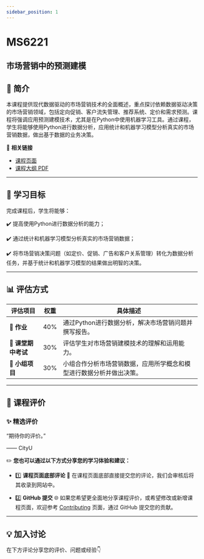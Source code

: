 ```yaml
---
sidebar_position: 1
---
```


# MS6221
## 市场营销中的预测建模

## **📘 简介**
本课程提供现代数据驱动的市场营销技术的全面概述，重点探讨依赖数据驱动决策的市场营销领域，包括定向促销、客户流失管理、推荐系统、定价和需求预测。课程将强调应用预测建模技术，尤其是在Python中使用机器学习工具。通过课程，学生将能够使用Python进行数据分析，应用统计和机器学习模型分析真实的市场营销数据，做出基于数据的业务决策。

🔗 **相关链接**
- [课程页面](https://www.cityu.edu.hk/catalogue/pg/202425/course/MS6221.htm)
- [课程大纲 PDF](https://www.cityu.edu.hk/catalogue/pg/202425/course/MS6221.pdf)

---

## **🎯 学习目标**

完成课程后，学生将能够：

✔️ 提高使用Python进行数据分析的能力；

✔️ 通过统计和机器学习模型分析真实的市场营销数据；

✔️ 将市场营销决策问题（如定价、促销、广告和客户关系管理）转化为数据分析任务，并基于统计和机器学习模型的结果做出明智的决策。

---

## **📊 评估方式**

| **评估项目**          | **权重** | **具体描述**                                                                                       |
|----------------------|---------|---------------------------------------------------------------------------------------------------|
| **📄 作业**           | 40%     | 通过Python进行数据分析，解决市场营销问题并撰写报告。                                              |
| **📝 课堂期中考试**    | 30%     | 评估学生对市场营销建模技术的理解和运用能力。                                                      |
| **📄 小组项目**       | 30%     | 小组合作分析市场营销数据，应用所学概念和模型进行数据分析并做出决策。                               |

---

## **💬 课程评价**

### ✨ **精选评价**
<div className={commentStyles.commentBox}>
    <p className={commentStyles.commentText}>
        “期待你的评价。”
    </p>
    <p className={commentStyles.commentAuthor}>—— CityU</p>
</div>

✏️ **您也可以通过以下方式分享您的学习体验和建议：**

- 1️⃣ **课程页面底部评论**
💬 在课程页面底部直接提交您的评论，我们会审核后将其收录到网站中。

- 2️⃣ **GitHub 提交**
🌐 如果您希望更全面地分享课程评价，或希望修改或新增课程页面，欢迎参考 [Contributing](/contributing) 页面，通过 GitHub 提交您的贡献。



---

## **💡 加入讨论**

在下方评论分享您的评价、问题或经验👇
<Utterances />
